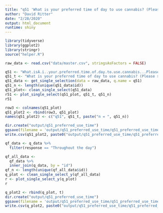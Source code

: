 ```yaml
---
title: "q51 'What is your preferred time of day to use cannabis? (Please select one)'"
author: "David Ritter"
date: "2/28/2020"
output: html_document
runtime: shiny
---
```


```r
library(tidyverse)
library(ggplot2)
library(stringr)
source("helper.R")
```

```r
raw_data <- read.csv("data/master.csv", stringsAsFactors = FALSE)
```

```r
q51 <- "What.isÂ.ï..your.preferred.time.of.day.to.use.cannabis...Please.select.one."
q51_t <- "What is your preferred time of day to use cannabis? (Please select one)"
q51_data <- get_single_selection(data = raw_data, q.name = q51)
q51_n <- length(unique(q51_data$id))
q51_plot<- clean_single_select(q51_data)
r51 <- plot_single_select(q51_plot, q51_t, q51_n)
r51
```

```r
row3 <- colnames(q51_plot)
q51_plot2 <- rbind(row3, q51_plot)
names(q51_plot2) <- c("q51", q51_t, paste("n = ", q51_n))
```

```r
dir.create("output/q51_preferred_use_time")
ggsave(filename = 'output/q51_preferred_use_time/q51_preferred_use_time.png', plot = r51, device = 'png')
write.csv(q51_plot2, paste0("output/q51_preferred_use_time/q51_preferred_use_time_", q51_n,".csv"), row.names=F)
```







```r
qf_data <- q_data %>%
  filter(response == "Throughout the day")
```

```r
qf_all_data <- 
  qf_data %>%
  inner_join(q_data, by = "id")
qf_n <- length(unique(qf_all_data$id))
q_plot <- clean_single_select_y(qf_all_data)
r <- plot_single_select_y(q_plot)
r
```

```r
q_plot2 <- rbind(q_plot, t)
dir.create("output/q51_preferred_use_time")
ggsave(filename = 'output/q51_preferred_use_time/q51_preferred_use_time.png', plot = r, device = 'png')
write.csv(q_plot2, paste0("output/q51_preferred_use_time/q51_preferred_use_time_", qf_n,".csv"), row.names=F)
```
